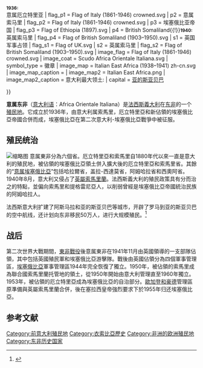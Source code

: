 {{noteTA
|T=zh-cn:意属东非; zh-tw:義屬東非; zh-hk:意屬東非;
|1=zh-cn:意属; zh-tw:義屬; zh-hk:意屬;
|G1=Country
}}

{{Infobox country
| native_name            = ''Africa Orientale Italiana''
| conventional_long_name = 意属东非
| common_name            = 意属东非
| era                    =
| status_text            =
| status                 =
| empire                 = [[意大利帝国|意大利帝国]]殖民地
| event_pre              = 第二次意阿战争
| year_start             = 1936年
| date_start             = 6月
| event1                 = 吞并英属索马里兰
| date_event1            = 1940年8月
| event2                 = [[東非戰役_(第二次世界大戰)|被盟军占领]]
| date_event2            = 1941年11月
| event_end              = 对意和约放弃
| year_end               = 1947年
| date_end               = 2月
| life_span              = 1936–1941
| p1                     = 意属厄立特里亚{{!}}<small>'''1936:'''</small><br>意属厄立特里亚
| flag_p1                = Flag of Italy (1861-1946) crowned.svg
| p2                     = 意属索马里
| flag_p2                = Flag of Italy (1861-1946) crowned.svg
| p3                     = 埃塞俄比亚帝国
| flag_p3                = Flag of Ethiopia (1897).svg
| p4                     = British Somaliland{{!}}<small>'''1940:'''</small><br>英属索马里
| flag_p4                = Flag of British Somaliland (1903–1950).svg
| s1                     = 英国军事占领
| flag_s1                = Flag of UK.svg
| s2                     = 英属索马里
| flag_s2               = Flag of British Somaliland (1903–1950).svg
| image_flag             = Flag of Italy (1861-1946) crowned.svg
| image_coat             = Scudo Africa Orientale Italiana.svg
| symbol_type            = 徽章
| image_map              = Italian East Africa (1938–1941) zh-cn.svg
| image_map_caption      = 
| image_map2             = Italian East Africa.png
| image_map2_caption     = 意大利最大领土:
{{plainlist | style = padding-center: 0.6em; text-align: left |
:::: {{Legend|#336432|意属东非}}
:::: {{Legend|#54A754|1940年占领英属索马里兰}}
:::: {{Legend|#666666|[[意大利帝国|其他控制区]]}}
:::: {{Legend|#333333|[[意大利王国|意大利本土]]}}
}}
| capital                = [[亚的斯亚贝巴|亚的斯亚贝巴]]

}}

'''意属东非'''（[[意大利语|意大利语]]：Africa Orientale Italiana）是[[義大利王國_(1861年-1946年)|法西斯義大利]]在[[东非|东非]]的一个[[殖民地|殖民地]]。它成立於1936年，由意大利属索馬里，厄立特里亞和新佔領的埃塞俄比亞帝國合併而成，埃塞俄比亞在第二次意大利-埃塞俄比亞戰爭中被征服。

== 殖民统治 ==
[[File:Italian_East_Africa_map_1936.jpg|缩略图]]
意属東非分為六個省。厄立特里亞和索馬里自1880年代以來一直是意大利的殖民地，被佔領的埃塞俄比亞領土併入擴大後的厄立特里亞和索馬里省。其餘的“[[意属埃塞俄比亞|意属埃塞俄比亞]]”包括哈拉爾省，盖拉-西達莫省，阿姆哈拉省和西奧阿省。1940年8月，意大利又侵占了[[英屬索馬里蘭|英屬索馬里蘭]]。法西斯義大利的殖民政策具有分而治之的特點，並偏向索馬里和提格雷尼亞人，以削弱曾經是埃塞俄比亞帝國統治民族的阿姆哈拉人。

法西斯意大利扩建了阿斯马拉和亚的斯亚贝巴等城市，开辟了罗马到亚的斯亚贝巴的空中航线，还计划向东非移民50万人，进行大规模殖民。<ref>{{cite web |title=Italian emigration in Etiopia (in Italian) |url=http://www.ilcornodafrica.it/rds-01emigrazione.pdf |accessdate=2020-08-30 |archive-date=2013-05-25 |archive-url=https://www.webcitation.org/6Grrg7elj?url=http://www.ilcornodafrica.it/rds-01emigrazione.pdf |dead-url=yes }}</ref>

== 战后 ==
第二次世界大戰期間，[[东非战役_(第二次世界大战)|東非戰役]]後意属東非在1941年11月由英國領導的一支部隊佔領，其中包括英國殖民軍和埃塞俄比亞游擊隊。戰後由英國佔領分為四個軍事管理區，[[埃塞俄比亞|埃塞俄比亞]]軍事管理區1944年完全恢復了獨立。1950年，被佔領的索馬里成為聯合國索馬里蘭托管地的領土，從1950年開始由意大利管理直至1960年獨立。1953年，被佔領的厄立特里亞成為埃塞俄比亞的自治部分。[[歐加登|歐加登和豪德]]管理區原準備與英屬索馬里蘭合併，後在塞拉西皇帝強烈要求下於1955年归还埃塞俄比亞。

== 参考文献 ==
{{Reflist}}
{{義大利佔領區}}
[[Category:前意大利殖民地|Category:前意大利殖民地]]
[[Category:衣索比亞歷史|Category:衣索比亞歷史]]
[[Category:非洲的欧洲殖民地|Category:非洲的欧洲殖民地]]
[[Category:东非历史国家|Category:东非历史国家]]